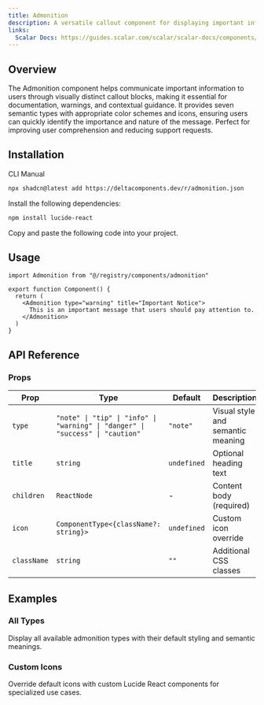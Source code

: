 ```yaml
---
title: Admonition
description: A versatile callout component for displaying important information with different severity levels and custom styling options.
links:
  Scalar Docs: https://guides.scalar.com/scalar/scalar-docs/components/callouts
---
```


<ComponentPreview name="admonition-demo" />

## Overview

The Admonition component helps communicate important information to users through visually distinct callout blocks, making it essential for documentation, warnings, and contextual guidance. It provides seven semantic types with appropriate color schemes and icons, ensuring users can quickly identify the importance and nature of the message. Perfect for improving user comprehension and reducing support requests.

## Installation

<Tabs defaultValue="cli">

<TabsList>
  <TabsTrigger value="cli">CLI</TabsTrigger>
  <TabsTrigger value="manual">Manual</TabsTrigger>
</TabsList>

<TabsContent value="cli">

```bash
npx shadcn@latest add https://deltacomponents.dev/r/admonition.json
```

</TabsContent>

<TabsContent value="manual">

<Steps>

<Step>Install the following dependencies:</Step>

```bash
npm install lucide-react
```

<Step>Copy and paste the following code into your project.</Step>

<ComponentSource name="admonition" />

</Steps>

</TabsContent>

</Tabs>

## Usage

```tsx
import Admonition from "@/registry/components/admonition"

export function Component() {
  return (
    <Admonition type="warning" title="Important Notice">
      This is an important message that users should pay attention to.
    </Admonition>
  )
}
```

## API Reference

### Props

<div className="overflow-x-auto">

| Prop        | Type                                                                           | Default     | Description                       |
| ----------- | ------------------------------------------------------------------------------ | ----------- | --------------------------------- |
| `type`      | `"note" \| "tip" \| "info" \| "warning" \| "danger" \| "success" \| "caution"` | `"note"`    | Visual style and semantic meaning |
| `title`     | `string`                                                                       | `undefined` | Optional heading text             |
| `children`  | `ReactNode`                                                                    | -           | Content body (required)           |
| `icon`      | `ComponentType<{className?: string}>`                                          | `undefined` | Custom icon override              |
| `className` | `string`                                                                       | `""`        | Additional CSS classes            |

</div>

## Examples

### All Types

Display all available admonition types with their default styling and semantic meanings.

<ComponentPreview name="admonition-types-demo" />

### Custom Icons

Override default icons with custom Lucide React components for specialized use cases.

<ComponentPreview name="admonition-custom-demo" />
